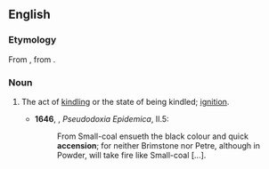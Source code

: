 ==English==

===Etymology===
From {{etyl|la|en}} {{term/t|la|accensiōnem}}, from {{term|accendere}}.

===Noun===
{{en-noun}}

# {{context|obsolete|lang=en}} The act of [[kindling]] or the state of being kindled; [[ignition]].
#* '''1646''', {{w|Thomas Browne}}, ''Pseudodoxia Epidemica'', II.5:
#*: From Small-coal ensueth the black colour and quick '''accension'''; for neither Brimstone nor Petre, although in Powder, will take fire like Small-coal [...].